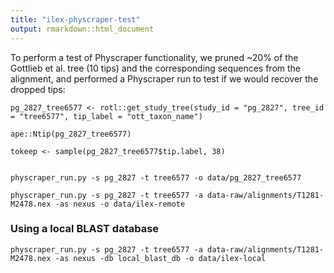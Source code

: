 ```yaml
---
title: "ilex-physcraper-test"
output: rmarkdown::html_document
---
```


To perform a test of Physcraper functionality, we pruned ~20% of the Gottlieb et al. tree (10 tips) and the corresponding sequences from the alignment, and performed a Physcraper run to test if we would recover the dropped tips:

```
pg_2827_tree6577 <- rotl::get_study_tree(study_id = "pg_2827", tree_id = "tree6577", tip_label = "ott_taxon_name")

```
```
ape::Ntip(pg_2827_tree6577)
```
```
tokeep <- sample(pg_2827_tree6577$tip.label, 38)


```

```
physcraper_run.py -s pg_2827 -t tree6577 -o data/pg_2827_tree6577
```

```
physcraper_run.py -s pg_2827 -t tree6577 -a data-raw/alignments/T1281-M2478.nex -as nexus -o data/ilex-remote
```

### Using a local BLAST database

```
physcraper_run.py -s pg_2827 -t tree6577 -a data-raw/alignments/T1281-M2478.nex -as nexus -db local_blast_db -o data/ilex-local
```
